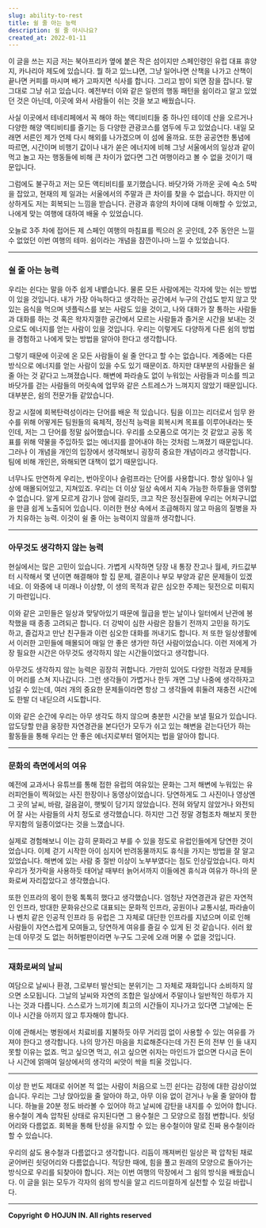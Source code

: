 ```yaml
---
slug: ability-to-rest
title: 쉴 줄 아는 능력
description: 쉴 줄 아시나요?
created_at: 2022-01-11
---
```


이 글을 쓰는 지금 저는 북아프리카 옆에 붙은 작은 섬이지만 스페인령인 유럽 대표 휴양지, 카나리아 제도에 있습니다. 뭘 하고 있느냐면,
그냥 일어나면 산책을 나가고 산책이 끝나면 커피를 마시며 배가 고파지면 식사를 합니다. 그리고 밤이 되면 잠을 잡니다. 말 그대로 그냥 쉬고
있습니다. 예전부터 이와 같은 일련의 행동 패턴을 쉼이라고 알고 있었던 것은 아닌데, 이곳에 와서 사람들이 쉬는 것을 보고 배웠습니다.

사실 이곳에서 테네리페에서 꼭 해야 하는 액티비티들 중 하나인 테이데 산을 오르거나 다양한 해양 액티비티를 즐기는 등 다양한 관광코스를
염두에 두고 있었습니다. 내일 모래면 서른인 제가 언제 다시 해외를 나가겠으며 이 섬에 올까요. 또한 공공연한 통념에 따르면, 시간이며
비행기 값이나 내가 쏟은 에너지에 비해 그냥 서울에서의 일상과 같이 먹고 놀고 자는 행동들에 비해 큰 차이가 없다면 그건 여행이라고 볼 수
없을 것이기 때문입니다.

그럼에도 불구하고 저는 모든 액티비티를 포기했습니다. 바닷가와 가까운 곳에 숙소 5박을 잡았고, 현재의 제 일과는 서울에서의 주말과 큰
차이를 찾을 수 없습니다. 하지만 이상하게도 저는 회복되는 느낌을 받습니다. 관광과 휴양의 차이에 대해 이해할 수 있었고, 나에게 맞는
여행에 대하여 배울 수 있었습니다.

오늘로 3주 차에 접어든 제 스페인 여행의 마침표를 찍으러 온 곳인데, 2주 동안은 느낄 수 없었던 이번 여행의 테마. 쉼이라는 개념을
잠깐이나마 느낄 수 있었습니다.

---

### 쉴 줄 아는 능력

우리는 쉰다는 말을 아주 쉽게 내뱉습니다. 물론 모든 사람에게는 각자에 맞는 쉬는 방법이 있을 것입니다. 내가 가장 아늑하다고 생각하는
공간에서 누구의 간섭도 받지 않고 맛있는 음식을 먹으며 넷플릭스를 보는 사람도 있을 것이고, 나와 대화가 잘 통하는 사람들과 대화를 하는 것
혹은 왁자지껄한 공간에서 모르는 사람들과 즐거운 시간을 보내는 것으로도 에너지를 얻는 사람이 있을 것입니다. 우리는 이렇게도 다양하게 다른
쉼의 방법을 경험하고 나에게 맞는 방법을 알아야 한다고 생각합니다.

그렇기 때문에 이곳에 온 모든 사람들이 쉴 줄 안다고 할 수는 없습니다. 계중에는 다른 방식으로 에너지를 얻는 사람이 있을 수도 있기
때문이죠. 하지만 대부분의 사람들은 쉴 줄 아는 것 같다고 느껴졌습니다. 해변에 파라솔도 없이 누워있는 사람들과 미소를 띄고 바닷가를 걷는
사람들의 머릿속에 업무와 같은 스트레스가 느껴지지 않았기 때문입니다. 대부분은, 쉼의 전문가들 같았습니다.

장교 시절에 회복탄력성이라는 단어를 배운 적 있습니다. 팀을 이끄는 리더로서 임무 완수를 위해 어떻게든 팀원들의 육체적, 정신적 능력을
회복시켜 목표를 이루어내라는 뜻인데, 저는 그 단어를 정말 싫어했습니다. 우리를 소모품으로 여기는 것 같았고 공동 목표를 위해 약물을
주입하듯 없는 에너지를 끌어내야 하는 것처럼 느껴졌기 때문입니다. 그러나 이 개념을 개인의 입장에서 생각해보니 굉장히 중요한 개념이라고
생각합니다. 팀에 비해 개인은, 와해되면 대책이 없기 때문입니다.

너무나도 만연하게 우리는, 번아웃이나 슬럼프라는 단어를 사용합니다. 항상 일이나 일상에 매몰되어있고, 지쳐있죠. 우리는 더 이상 일상 속에서
지속 가능한 하루들을 영위할 수 없습니다. 알게 모르게 감기나 암에 걸리듯, 크고 작은 정신질환에 우리는 어처구니없을 만큼 쉽게 노출되어
있습니다. 이러한 현상 속에서 조급해하지 않고 마음의 질병을 자가 치유하는 능력. 이것이 쉴 줄 아는 능력이지 않을까 생각합니다.

---

### 아무것도 생각하지 않는 능력

현실에서는 많은 고민이 있습니다. 가볍게 시작하면 당장 내 통장 잔고나 월세, 카드값부터 시작해서 몇 년이면 해결해야 할 집 문제, 결혼이나
부모 부양과 같은 문제들이 있겠네요. 이 와중에 내 미래나 이상향, 이 생의 목적과 같은 심오한 주제는 뒷전으로 미뤄지기 마련입니다.

이와 같은 고민들은 일상과 맞닿아있기 때문에 월급을 받는 날이나 일터에서 난관에 봉착했을 때 종종 고려되곤 합니다. 더 강박이 심한 사람은
잠들기 전까지 고민을 하기도 하고, 즐겁자고 만난 친구들과 이런 심오한 대화를 꺼내기도 합니다. 저 또한 일상생활에서 이러한 고민들에
매몰되어 매일 안 좋은 생가만 하던 사람이었습니다. 이런 저에게 가장 필요한 시간은 아무것도 생각하지 않는 시간들이었다고 생각합니다.

아무것도 생각하지 않는 능력은 굉장히 귀합니다. 가만히 있어도 다양한 걱정과 문제들이 머리를 스쳐 지나갑니다. 그런 생각들이 가볍거나 한두
개면 그냥 나중에 생각하자고 넘길 수 있는데, 여러 개의 중요한 문제들이라면 항상 그 생각들에 휘둘려 재충전 시간에도 한발 더 내딛으려
시도합니다.

이와 같은 순간에 우리는 아무 생각도 하지 않으며 충분한 시간을 보낼 필요가 있습니다. 압도당할 만큼 웅장한 자연경관을 본다던가 모두가 쉬고
있는 해변을 걷는다던가 하는 활동들을 통해 우리는 안 좋은 에너지로부터 멀어지는 법을 알아야 합니다.

---

### 문화의 측면에서의 여유

예전에 교과서나 유튜브를 통해 접한 유럽의 여유있는 문화는 그저 해변에 누워있는 유러피언들이 찍혀있는 사진 한장이나 동영상이었습니다.
당연하게도 그 사진이나 영상엔 그 곳의 날씨, 바람, 걸음걸이, 햇빛이 담기지 않았습니다. 전혀 와닿지 않았거나 와전되어 잘 사는 사람들의
사치 정도로 생각했습니다. 하지만 그건 정말 경험조차 해보지 못한 무지함의 일종이었다는 것을 느꼈습니다.

실제로 경험해보니 이는 감히 문화라고 부를 수 있을 정도로 유럽인들에게 당연한 것이었습니다. 이제 걷기 시작한 아이 심지어 반려동물까지도
휴식을 가지는 방법을 잘 알고 있었습니다. 해변에 있는 사람 중 절반 이상이 노부부였다는 점도 인상깊었습니다. 마치 우리가 젓가락을 사용하듯
태어날 때부터 늙어서까지 이들에겐 휴식과 여유가 하나의 문화로써 자리잡았다고 생각했습니다.

또한 인프라의 몫이 한몫 톡톡히 했다고 생각했습니다. 엄청난 자연경관과 같은 자연적인 인프라, 방대한 문화유산으로 대표되는 문화적 인프라,
공원이나 교통시설, 파라솔이나 벤치 같은 인공적 인프라 등 유럽은 그 자체로 대단한 인프라를 지녔으며 이로 인해 사람들이 자연스럽게
모여들고, 당연하게 여유를 즐길 수 있게 된 것 같습니다. 쉬러 왔는데 아무것 도 없는 허허벌판이라면 누구도 그곳에 오래 머물 수 없을
것입니다.

---

### 재화로써의 날씨

여담으로 날씨나 환경, 그로부터 발산되는 분위기는 그 자체로 재화입니다 소비하지 않으면 소모됩니다. 그날의 날씨와 자연의 조합은 일상에서
주말이나 일반적인 하루가 지나는 것과 다릅니다. 스스로가 느끼기에 최고의 시간들이 지나가고 있다면 그날에는 돈이나 시간을 아끼지 않고
투자해야 합니다.

이에 관해서는 병원에서 치료비를 지불하듯 아무 거리낌 없이 사용할 수 있는 여유를 가져야 한다고 생각합니다. 나의 망가진 마음을
치료해준다는데 가진 돈의 전부 인 들 내지 못할 이유는 없죠. 먹고 싶으면 먹고, 쉬고 싶으면 쉬자는 마인드가 없으면 다시금 돈이나 시간에
얽매여 일상에서의 생각의 씨앗이 싹을 틔울 것입니다.

---

이상 한 번도 제대로 쉬어본 적 없는 사람이 처음으로 느낀 쉰다는 감정에 대한 감상이었습니다. 우리는 그냥 앉아있을 줄 알아야 하고, 아무
이유 없이 걷거나 누울 줄 알아야 합니다. 하늘을 20분 정도 바라볼 수 있어야 하고 날씨에 감탄을 내지를 수 있어야 합니다. 용수철이 계속
압착된 상태로 유지된다면 그 용수철은 그 모양으로 점점 변합니다. 쇳덩어리와 다름없죠. 회복을 통해 탄성을 유지할 수 있는 용수철이야 말로
진짜 용수철이라 할 수 있습니다.

우리의 삶도 용수철과 다름없다고 생각합니다. 리듬이 깨져버린 일상은 꽉 압착된 채로 굳어버린 쇳덩어리와 다름없습니다. 적당한 때에, 힘을
풀고 원래의 모양으로 돌아가는 방식으로 우리를 되찾아야 합니다. 저는 이번 여행의 막장에서 그 쉼의 방식을 배웠습니다. 이 글을 읽는 모두가
각자의 쉼의 방식을 알고 리드미컬하게 실천할 수 있길 바랍니다.

---


**Copyright © HOJUN IN. All rights reserved**